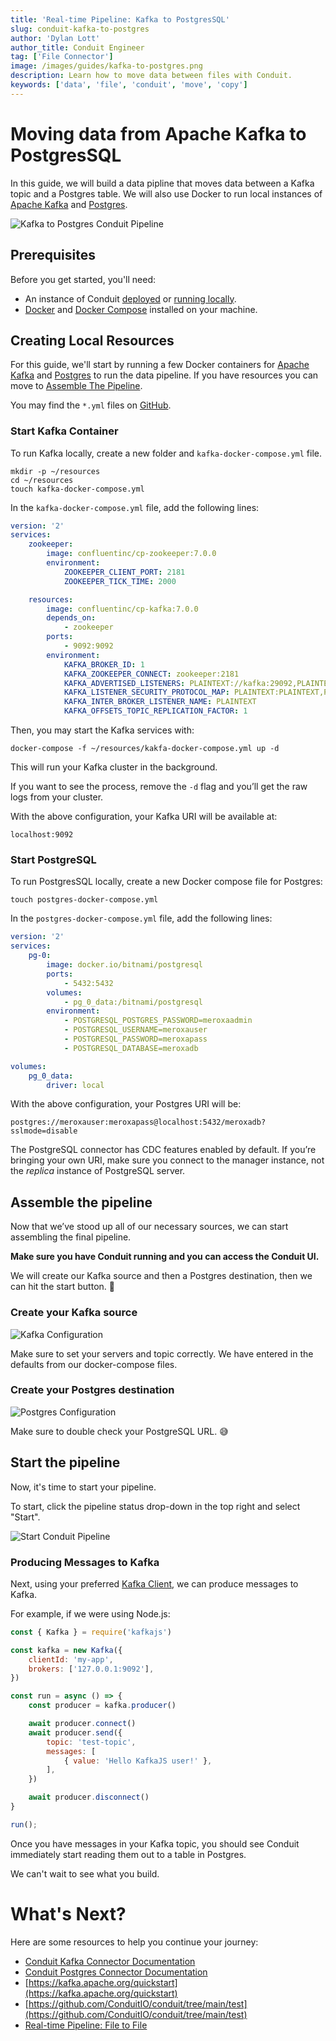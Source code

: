 ```yaml
---
title: 'Real-time Pipeline: Kafka to PostgresSQL'
slug: conduit-kafka-to-postgres
author: 'Dylan Lott'
author_title: Conduit Engineer
tag: ['File Connector']
image: /images/guides/kafka-to-postgres.png
description: Learn how to move data between files with Conduit.
keywords: ['data', 'file', 'conduit', 'move', 'copy']
---
```


# Moving data from Apache Kafka to PostgresSQL

In this guide, we will build a data pipline that moves data between a Kafka topic and a Postgres table. We will also use Docker to run local instances of [Apache Kafka](https://kafka.apache.org/) and [Postgres](https://www.postgresql.org/).

![Kafka to Postgres Conduit Pipeline](/images/guides/kafka-to-postgres.png)

<!--truncate-->

## Prerequisites

Before you get started, you'll need:

-   An instance of Conduit [deployed](/docs/deploy/overview) or [running locally](/docs/introduction/getting-started).
-   [Docker](https://www.docker.com/) and [Docker Compose](https://docs.docker.com/compose/overview/) installed on your machine.

## Creating Local Resources

For this guide, we'll start by running a few Docker containers for [Apache Kafka](https://kafka.apache.org/) and [Postgres](https://www.postgresql.org/) to run the data pipeline. If you have resources you can move to [Assemble The Pipeline](#assemble-the-pipeline).

You may find the `*.yml` files on [GitHub](https://github.com/ConduitIO/conduit/tree/main/test).

### Start Kafka Container

To run Kafka locally, create a new folder and `kafka-docker-compose.yml` file.

```shell
mkdir -p ~/resources
cd ~/resources
touch kafka-docker-compose.yml
```
In the `kafka-docker-compose.yml` file, add the following lines:

```yaml
version: '2'
services:
    zookeeper:
        image: confluentinc/cp-zookeeper:7.0.0
        environment:
            ZOOKEEPER_CLIENT_PORT: 2181
            ZOOKEEPER_TICK_TIME: 2000

    resources:
        image: confluentinc/cp-kafka:7.0.0
        depends_on:
            - zookeeper
        ports:
            - 9092:9092
        environment:
            KAFKA_BROKER_ID: 1
            KAFKA_ZOOKEEPER_CONNECT: zookeeper:2181
            KAFKA_ADVERTISED_LISTENERS: PLAINTEXT://kafka:29092,PLAINTEXT_HOST://localhost:9092
            KAFKA_LISTENER_SECURITY_PROTOCOL_MAP: PLAINTEXT:PLAINTEXT,PLAINTEXT_HOST:PLAINTEXT
            KAFKA_INTER_BROKER_LISTENER_NAME: PLAINTEXT
            KAFKA_OFFSETS_TOPIC_REPLICATION_FACTOR: 1
```

Then, you may start the Kafka services with:

```
docker-compose -f ~/resources/kakfa-docker-compose.yml up -d
```

This will run your Kafka cluster in the background.

If you want to see the process, remove the `-d` flag and you’ll get the raw logs from your cluster.

With the above configuration, your Kafka URI will be available at:

```
localhost:9092
```

### Start PostgreSQL

To run PostgresSQL locally, create a new Docker compose file for Postgres:

```shell
touch postgres-docker-compose.yml
```

In the `postgres-docker-compose.yml` file, add the following lines:

```yaml
version: '2'
services:
    pg-0:
        image: docker.io/bitnami/postgresql
        ports:
            - 5432:5432
        volumes:
            - pg_0_data:/bitnami/postgresql
        environment:
            - POSTGRESQL_POSTGRES_PASSWORD=meroxaadmin
            - POSTGRESQL_USERNAME=meroxauser
            - POSTGRESQL_PASSWORD=meroxapass
            - POSTGRESQL_DATABASE=meroxadb

volumes:
    pg_0_data:
        driver: local
```

With the above configuration, your Postgres URI will be:

`postgres://meroxauser:meroxapass@localhost:5432/meroxadb?sslmode=disable`

The PostgreSQL connector has CDC features enabled by default. If you’re bringing your own URI, make sure you connect to the manager instance, not the _replica_ instance of PostgreSQL server. 

## Assemble the pipeline

Now that we’ve stood up all of our necessary sources, we can start assembling the final pipeline. 

**Make sure you have Conduit running and you can access the Conduit UI.**

We will create our Kafka source and then a Postgres destination, then we can hit the start button. 🔘

### Create your Kafka source

<div style={{ textAlign: "center" }}>
  <img alt="Kafka Configuration" className="rounded-lg" style={{ maxWidth: "400px", margin: 'auto' }} src="/images/guides/conduit-kafka-to-postgres/kafka-configuration.png" />
</div>

Make sure to set your servers and topic correctly. We have entered in the defaults from our docker-compose files.

### Create your Postgres destination

<div style={{ textAlign: "center" }}>
  <img alt="Postgres Configuration" className="rounded-lg" style={{ maxWidth: "400px", margin: 'auto' }} src="/images/guides/conduit-kafka-to-postgres/postgres-configuration.png" />
</div>

Make sure to double check your PostgreSQL URL. 😅 

## Start the pipeline

Now, it's time to start your pipeline.

To start, click the pipeline status drop-down in the top right and select "Start".

<div style={{ textAlign: "center" }}>
  <img alt="Start Conduit Pipeline" className="rounded-lg" style={{ maxWidth: "500px", margin: 'auto' }} src="/images/guides/start-pipeline.png" />
</div>

### Producing Messages to Kafka 

Next, using your preferred [Kafka Client](https://docs.confluent.io/platform/current/clients/index.html#other-languages), we can produce messages to Kafka.

For example, if we were using Node.js:

```js
const { Kafka } = require('kafkajs')

const kafka = new Kafka({
    clientId: 'my-app',
    brokers: ['127.0.0.1:9092'],
})

const run = async () => {
    const producer = kafka.producer()

    await producer.connect()
    await producer.send({
        topic: 'test-topic',
        messages: [
            { value: 'Hello KafkaJS user!' },
        ],
    })

    await producer.disconnect()
}

run();
```

Once you have messages in your Kafka topic, you should see Conduit immediately start reading them out to a table in Postgres.

We can't wait to see what you build.

# What's Next?

Here are some resources to help you continue your journey:

- [Conduit Kafka Connector Documentation](/docs/connectors/kafka/overview)
- [Conduit Postgres Connector Documentation](/docs/connectors/postgres/overview)
- [https://kafka.apache.org/quickstart](https://kafka.apache.org/quickstart)
- [https://github.com/ConduitIO/conduit/tree/main/test](https://github.com/ConduitIO/conduit/tree/main/test)
- [Real-time Pipeline: File to File](/guides/conduit-file-to-file)
